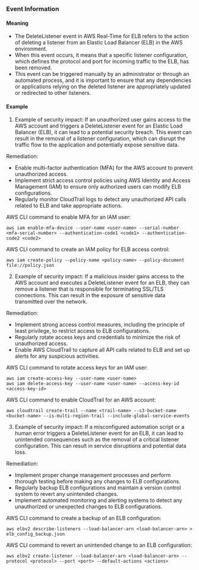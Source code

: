 
### Event Information

#### Meaning

- The DeleteListener event in AWS Real-Time for ELB refers to the action of deleting a listener from an Elastic Load Balancer (ELB) in the AWS environment.
- When this event occurs, it means that a specific listener configuration, which defines the protocol and port for incoming traffic to the ELB, has been removed.
- This event can be triggered manually by an administrator or through an automated process, and it is important to ensure that any dependencies or applications relying on the deleted listener are appropriately updated or redirected to other listeners.

#### Example

1. Example of security impact: If an unauthorized user gains access to the AWS account and triggers a DeleteListener event for an Elastic Load Balancer (ELB), it can lead to a potential security breach. This event can result in the removal of a listener configuration, which can disrupt the traffic flow to the application and potentially expose sensitive data.

Remediation:
- Enable multi-factor authentication (MFA) for the AWS account to prevent unauthorized access.
- Implement strict access control policies using AWS Identity and Access Management (IAM) to ensure only authorized users can modify ELB configurations.
- Regularly monitor CloudTrail logs to detect any unauthorized API calls related to ELB and take appropriate actions.

AWS CLI command to enable MFA for an IAM user:
```
aws iam enable-mfa-device --user-name <user-name> --serial-number <mfa-serial-number> --authentication-code1 <code1> --authentication-code2 <code2>
```

AWS CLI command to create an IAM policy for ELB access control:
```
aws iam create-policy --policy-name <policy-name> --policy-document file://policy.json
```

2. Example of security impact: If a malicious insider gains access to the AWS account and executes a DeleteListener event for an ELB, they can remove a listener that is responsible for terminating SSL/TLS connections. This can result in the exposure of sensitive data transmitted over the network.

Remediation:
- Implement strong access control measures, including the principle of least privilege, to restrict access to ELB configurations.
- Regularly rotate access keys and credentials to minimize the risk of unauthorized access.
- Enable AWS CloudTrail to capture all API calls related to ELB and set up alerts for any suspicious activities.

AWS CLI command to rotate access keys for an IAM user:
```
aws iam create-access-key --user-name <user-name>
aws iam delete-access-key --user-name <user-name> --access-key-id <access-key-id>
```

AWS CLI command to enable CloudTrail for an AWS account:
```
aws cloudtrail create-trail --name <trail-name> --s3-bucket-name <bucket-name> --is-multi-region-trail --include-global-service-events
```

3. Example of security impact: If a misconfigured automation script or a human error triggers a DeleteListener event for an ELB, it can lead to unintended consequences such as the removal of a critical listener configuration. This can result in service disruptions and potential data loss.

Remediation:
- Implement proper change management processes and perform thorough testing before making any changes to ELB configurations.
- Regularly backup ELB configurations and maintain a version control system to revert any unintended changes.
- Implement automated monitoring and alerting systems to detect any unauthorized or unexpected changes to ELB configurations.

AWS CLI command to create a backup of an ELB configuration:
```
aws elbv2 describe-listeners --load-balancer-arn <load-balancer-arn> > elb_config_backup.json
```

AWS CLI command to revert an unintended change to an ELB configuration:
```
aws elbv2 create-listener --load-balancer-arn <load-balancer-arn> --protocol <protocol> --port <port> --default-actions <actions>
```

